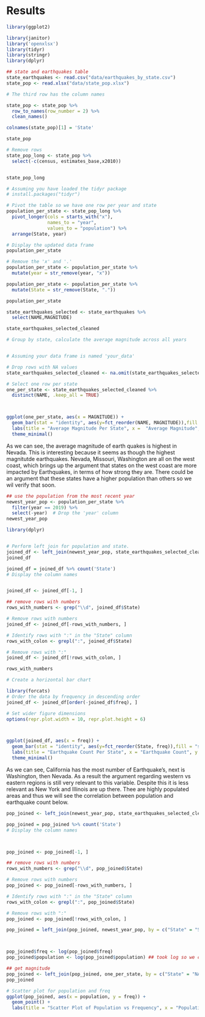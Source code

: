 # Results

```r
library(ggplot2)

library(janitor)
library('openxlsx')
library(tidyr)
library(stringr)
library(dplyr)
```



```r
## state and earthquakes table
state_earthquakes <- read.csv("data/earthquakes_by_state.csv")
state_pop <- read.xlsx("data/state_pop.xlsx")
```


```r
# The third row has the column names

state_pop <- state_pop %>%
  row_to_names(row_number = 2) %>%
  clean_names()

colnames(state_pop)[1] = 'State'

state_pop
```

```r

# Remove rows 
state_pop_long <- state_pop %>%
  select(-c(census, estimates_base,x2010))


state_pop_long

```
```r
# Assuming you have loaded the tidyr package
# install.packages("tidyr")

# Pivot the table so we have one row per year and state
population_per_state <- state_pop_long %>%
  pivot_longer(cols = starts_with("x"),
               names_to = "year",
               values_to = "population") %>%
  arrange(State, year)

# Display the updated data frame
population_per_state
```

```r

# Remove the 'x' and '.'
population_per_state <- population_per_state %>%
  mutate(year = str_remove(year, "x"))

population_per_state <- population_per_state %>%
  mutate(State = str_remove(State, "."))

population_per_state
```

```r
state_earthquakes_selected <- state_earthquakes %>%
  select(NAME,MAGNITUDE)
```

```r
state_earthquakes_selected_cleaned
```







```r
# Group by state, calculate the average magnitude across all years


# Assuming your data frame is named 'your_data'

# Drop rows with NA values
state_earthquakes_selected_cleaned <- na.omit(state_earthquakes_selected)

# Select one row per state
one_per_state <- state_earthquakes_selected_cleaned %>%
  distinct(NAME, .keep_all = TRUE)



ggplot(one_per_state, aes(x = MAGNITUDE)) +
  geom_bar(stat = "identity", aes(y=fct_reorder(NAME, MAGNITUDE)),fill = "skyblue") +
  labs(title = "Average Magnitude Per State", x =  "Average Magnitude", y = "State") +
  theme_minimal()

```
As we can see, the average magnitude of earth quakes is highest in Nevada. This is interesting because it seems as though the highest magnitutde earthquakes. Nevada, Missouri, Washington are all on the west coast, which brings up the argument that states on the west coast are more impacted by Earthquakes, in terms of how strong they are. There could be an argument that these states have a higher population than others so we wil verify that soon.



```r
## use the population from the most recent year
newest_year_pop <- population_per_state %>% 
  filter(year == 2019) %>%
  select(-year)  # Drop the 'year' column
newest_year_pop


```

```r
library(dplyr)


# Perform left join for population and state. 
joined_df <- left_join(newest_year_pop, state_earthquakes_selected_cleaned, by = c("State" = "NAME"))
joined_df
```

```r
joined_df = joined_df %>% count('State')
# Display the column names


joined_df <- joined_df[-1, ]

## remove rows with numbers
rows_with_numbers <- grep("\\d", joined_df$State)

# Remove rows with numbers
joined_df <- joined_df[-rows_with_numbers, ]

# Identify rows with ":" in the "State" column
rows_with_colon <- grepl(":", joined_df$State)

# Remove rows with ":"
joined_df <- joined_df[!rows_with_colon, ]

```



```r
rows_with_numbers
```


```r

# Create a horizontal bar chart

library(forcats)
# Order the data by frequency in descending order
joined_df <- joined_df[order(-joined_df$freq), ]

# Set wider figure dimensions
options(repr.plot.width = 10, repr.plot.height = 6)



ggplot(joined_df, aes(x = freq)) +
  geom_bar(stat = "identity", aes(y=fct_reorder(State, freq)),fill = "skyblue") +
  labs(title = "Earthquake Count Per State", x = "Earthquake Count", y = "State") +
  theme_minimal()
```
As we can see, California has the most number of Earthquake's, next is Washington, then Nevada. As a result the argument regarding western vs eastern regions is still very relevant to this variable. Despite this it is less relevant as New York and Illinois are up there. Thee are highly populated areas and thus we will see the correlation between population and earthquake count below.


```r
pop_joined <- left_join(newest_year_pop, state_earthquakes_selected_cleaned, by = c("State" = "NAME"))

pop_joined = pop_joined %>% count('State')
# Display the column names



pop_joined <- pop_joined[-1, ]

## remove rows with numbers
rows_with_numbers <- grep("\\d", pop_joined$State)

# Remove rows with numbers
pop_joined <- pop_joined[-rows_with_numbers, ]

# Identify rows with ":" in the "State" column
rows_with_colon <- grepl(":", pop_joined$State)

# Remove rows with ":"
pop_joined <- pop_joined[!rows_with_colon, ]

pop_joined = left_join(pop_joined, newest_year_pop, by = c("State" = "State"))



pop_joined$freq <- log(pop_joined$freq)
pop_joined$population <- log(pop_joined$population) ## took log so we can see it 

```





```r
## get magnitude 
pop_joined <- left_join(pop_joined, one_per_state, by = c("State" = "NAME"))
pop_joined
```




```r
# Scatter plot for population and freq
ggplot(pop_joined, aes(x = population, y = freq)) +
  geom_point() +
  labs(title = "Scatter Plot of Population vs Frequency", x = "Population", y = "Frequency") 

```

